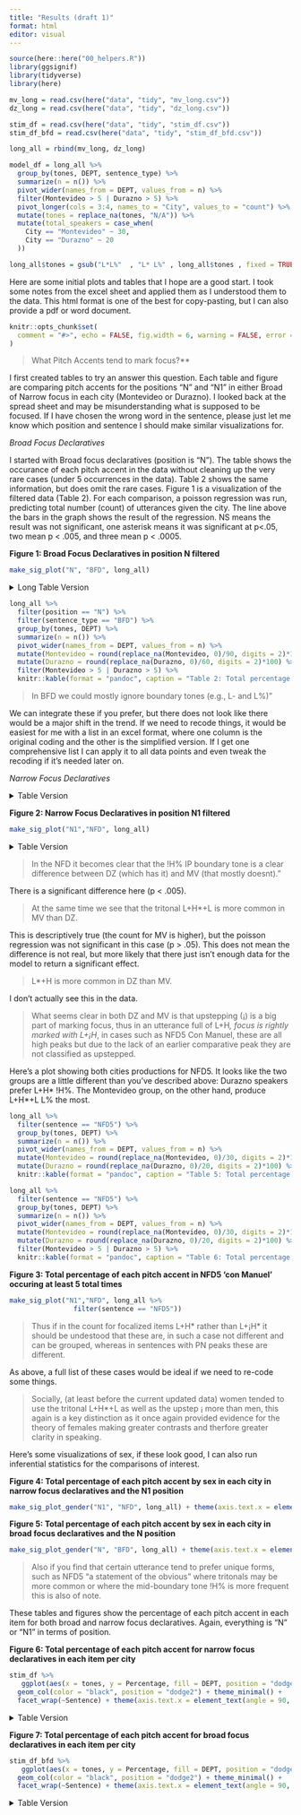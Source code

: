 ```yaml
---
title: "Results (draft 1)"
format: html
editor: visual
---
```


```r
source(here::here("00_helpers.R"))
library(ggsignif)
library(tidyverse)
library(here)

mv_long = read.csv(here("data", "tidy", "mv_long.csv"))
dz_long = read.csv(here("data", "tidy", "dz_long.csv")) 

stim_df = read.csv(here("data", "tidy", "stim_df.csv"))
stim_df_bfd = read.csv(here("data", "tidy", "stim_df_bfd.csv"))

long_all = rbind(mv_long, dz_long)

model_df = long_all %>% 
  group_by(tones, DEPT, sentence_type) %>% 
  summarize(n = n()) %>% 
  pivot_wider(names_from = DEPT, values_from = n) %>% 
  filter(Montevideo > 5 | Durazno > 5) %>% 
  pivot_longer(cols = 3:4, names_to = "City", values_to = "count") %>% 
  mutate(tones = replace_na(tones, "N/A")) %>% 
  mutate(total_speakers = case_when(
    City == "Montevideo" ~ 30,
    City == "Durazno" ~ 20
  ))

long_all$tones = gsub("L*L%"  , "L* L%" , long_all$tones , fixed = TRUE)

```

<!--- 1 hour, start 12:22 finish 3- 3.5 hrs total--->

Here are some initial plots and tables that I hope are a good start. I took some notes from the excel sheet and applied them as I understood them to the data. This html format is one of the best for copy-pasting, but I can also provide a pdf or word document.

```r
knitr::opts_chunk$set(
  comment = "#>", echo = FALSE, fig.width = 6, warning = FALSE, error = FALSE, message = FALSE
)
```

> What Pitch Accents tend to mark focus?\*\*

I first created tables to try an answer this question. Each table and figure are comparing pitch accents for the positions "N" and "N1" in either Broad of Narrow focus in each city (Montevideo or Durazno). I looked back at the spread sheet and may be misunderstanding what is supposed to be focused. If I have chosen the wrong word in the sentence, please just let me know which position and sentence I should make similar visualizations for.

*Broad Focus Declaratives*

I started with Broad focus declaratives (position is "N"). The table shows the occurance of each pitch accent in the data without cleaning up the very rare cases (under 5 occurrences in the data). Table 2 shows the same information, but does omit the rare cases. Figure 1 is a visualization of the filtered data (Table 2). For each comparison, a poisson regression was run, predicting total number (count) of utterances given the city. The line above the bars in the graph shows the result of the regression. NS means the result was not significant, one asterisk means it was significant at p\<.05, two mean p \< .005, and three mean p \< .0005.

**Figure 1: Broad Focus Declaratives in position N filtered**

```r
make_sig_plot("N", "BFD", long_all)
```

<details>

<summary>Long Table Version</summary>

```r
long_all %>% 
  filter(position == "N") %>% 
  filter(sentence_type == "BFD") %>% 
  group_by(tones, DEPT) %>% 
  summarize(n = n()) %>% 
  pivot_wider(names_from = DEPT, values_from = n) %>% 
  mutate(Montevideo = round(replace_na(Montevideo, 0)/90, digits = 2)*100) %>% 
  mutate(Durazno = round(replace_na(Durazno, 0)/60, digits = 2)*100) %>% 
  knitr::kable(format = "pandoc", caption = "Table 1: Total percentage of each pitch accent in nuclear position for Broad Focus Decaratives.")
```

</details>

```r
long_all %>% 
  filter(position == "N") %>% 
  filter(sentence_type == "BFD") %>% 
  group_by(tones, DEPT) %>% 
  summarize(n = n()) %>% 
  pivot_wider(names_from = DEPT, values_from = n) %>% 
  mutate(Montevideo = round(replace_na(Montevideo, 0)/90, digits = 2)*100) %>% 
  mutate(Durazno = round(replace_na(Durazno, 0)/60, digits = 2)*100) %>% 
  filter(Montevideo > 5 | Durazno > 5) %>% 
  knitr::kable(format = "pandoc", caption = "Table 2: Total percentage of each pitch accent in nuclear position in which one group had produced it atleast 5 percent of the time in the data for Broad Focus Decaratives.")
```

> In BFD we could mostly ignore boundary tones (e.g., L- and L%)"

We can integrate these if you prefer, but there does not look like there would be a major shift in the trend. If we need to recode things, it would be easiest for me with a list in an excel format, where one column is the original coding and the other is the simplified version. If I get one comprehensive list I can apply it to all data points and even tweak the recoding if it's needed later on.

*Narrow Focus Declaratives*

<details>

<summary>Table Version</summary>

```r
long_all %>% 
  filter(position == "N1") %>% 
  filter(sentence_type == "NFD") %>% 
  group_by(tones, DEPT) %>% 
  summarize(n = n()) %>% 
  pivot_wider(names_from = DEPT, values_from = n) %>% 
  mutate(Montevideo = round(replace_na(Montevideo, 0)/180, digits = 2)*100) %>% 
  mutate(Durazno = round(replace_na(Durazno, 0)/120, digits = 2)*100) %>% 
  knitr::kable(format = "pandoc", caption = "Table 3: Total percentage of each pitch accent in nuclear position for Narrow Focus Decaratives.")
```

</details>

**Figure 2: Narrow Focus Declaratives in position N1 filtered**

```r
make_sig_plot("N1","NFD", long_all)
```

<details>

<summary>Table Version</summary>

```r
long_all %>% 
  filter(position == "N1") %>% 
  filter(sentence_type == "NFD") %>% 
  group_by(tones, DEPT) %>% 
  summarize(n = n()) %>% 
  pivot_wider(names_from = DEPT, values_from = n) %>% 
  mutate(Montevideo = round(replace_na(Montevideo, 0)/180, digits = 2)*100) %>% 
  mutate(Durazno = round(replace_na(Durazno, 0)/120, digits = 2)*100) %>% 
  filter(Montevideo > 5 | Durazno > 5) %>% 
  knitr::kable(format = "pandoc", caption = "Table 4: Total percentage of each pitch accent in nuclear position in which one group had produced it atleast 5 percent of the time in the data for Narrow Focus Decaratives.")
```

</details>

> In the NFD it becomes clear that the !H% IP boundary tone is a clear difference between DZ (which has it) and MV (that mostly doesnt)."

There is a significant difference here (p \< .005).

> At the same time we see that the tritonal L+H\*+L is more common in MV than DZ.

This is descriptively true (the count for MV is higher), but the poisson regression was not significant in this case (p \> .05). This does not mean the difference is not real, but more likely that there just isn't enough data for the model to return a significant effect.

> L\*+H is more common in DZ than MV.

I don't actually see this in the data.

> What seems clear in both DZ and MV is that upstepping (¡) is a big part of marking focus, thus in an utterance full of L+H*, focus is rightly marked with L+¡H*, in cases such as NFD5 Con Manuel, these are all high peaks but due to the lack of an earlier comparative peak they are not classified as upstepped.

Here's a plot showing both cities productions for NFD5. It looks like the two groups are a little different than you've described above: Durazno speakers prefer L+H\* !H%. The Montevideo group, on the other hand, produce L+H\*+L L% the most.

```r
long_all %>% 
  filter(sentence == "NFD5") %>% 
  group_by(tones, DEPT) %>% 
  summarize(n = n()) %>% 
  pivot_wider(names_from = DEPT, values_from = n) %>% 
  mutate(Montevideo = round(replace_na(Montevideo, 0)/30, digits = 2)*100) %>% 
  mutate(Durazno = round(replace_na(Durazno, 0)/20, digits = 2)*100) %>% 
  knitr::kable(format = "pandoc", caption = "Table 5: Total percentage of each pitch accent in NFD5 'con Manuel'")
```

```r
long_all %>% 
  filter(sentence == "NFD5") %>% 
  group_by(tones, DEPT) %>% 
  summarize(n = n()) %>% 
  pivot_wider(names_from = DEPT, values_from = n) %>% 
  mutate(Montevideo = round(replace_na(Montevideo, 0)/30, digits = 2)*100) %>% 
  mutate(Durazno = round(replace_na(Durazno, 0)/20, digits = 2)*100) %>% 
  filter(Montevideo > 5 | Durazno > 5) %>% 
  knitr::kable(format = "pandoc", caption = "Table 6: Total percentage of each pitch accent in NFD5 'con Manuel' occuring at least 5 total times")
```

**Figure 3: Total percentage of each pitch accent in NFD5 'con Manuel' occuring at least 5 total times**

```r
make_sig_plot("N1","NFD", long_all %>% 
                filter(sentence == "NFD5"))  
```

> Thus if in the count for focalized items L+H\* rather than L+¡H\* it should be undestood that these are, in such a case not different and can be grouped, whereas in sentences with PN peaks these are different.

As above, a full list of these cases would be ideal if we need to re-code some things.

> Socially, (at least before the current updated data) women tended to use the tritonal L+H\*+L as well as the upstep ¡ more than men, this again is a key distinction as it once again provided evidence for the theory of females making greater contrasts and therfore greater clarity in speaking.

Here's some visualizations of sex, if these look good, I can also run inferential statistics for the comparisons of interest.

**Figure 4: Total percentage of each pitch accent by sex in each city in narrow focus declaratives and the N1 position**

```r
make_sig_plot_gender("N1", "NFD", long_all) + theme(axis.text.x = element_text(angle = 90, vjust = 0.5, hjust=1))
```

**Figure 5: Total percentage of each pitch accent by sex in each city in broad focus declaratives and the N position**

```r
make_sig_plot_gender("N", "BFD", long_all) + theme(axis.text.x = element_text(angle = 90, vjust = 0.5, hjust=1))
```

> Also if you find that certain utterance tend to prefer unique forms, such as NFD5 "a statement of the obvious" where tritonals may be more common or where the mid-boundary tone !H% is more frequent this is also of note.

These tables and figures show the percentage of each pitch accent in each item for both broad and narrow focus declaratives. Again, everything is "N" or "N1" in terms of position.

**Figure 6: Total percentage of each pitch accent for narrow focus declaratives in each item per city**

```r
stim_df %>% 
   ggplot(aes(x = tones, y = Percentage, fill = DEPT, position = "dodge")) + 
  geom_col(color = "black", position = "dodge2") + theme_minimal() +
  facet_wrap(~Sentence) + theme(axis.text.x = element_text(angle = 90, vjust = 0.5, hjust=1))
```

<details>

<summary>Table Version</summary>

```r
stim_df %>% 
  select(-X) %>% knitr::kable(format = "pandoc", caption = "Table 7: Total percentage of each pitch accent for narrow focus declaratives in each item per city")

```

</details>

**Figure 7: Total percentage of each pitch accent for broad focus declaratives in each item per city**

```r
stim_df_bfd %>% 
   ggplot(aes(x = tones, y = Percentage, fill = DEPT, position = "dodge")) + 
  geom_col(color = "black", position = "dodge2") + theme_minimal() +
  facet_wrap(~Sentence) + theme(axis.text.x = element_text(angle = 90, vjust = 0.5, hjust=1))
```

<details>

<summary>Table Version</summary>

```r
stim_df_bfd %>% 
  select(-X) %>% knitr::kable(format = "pandoc", caption = "Table 8: Total percentage of each pitch accent for broad focus declaratives in each item per city")

```

</details>

